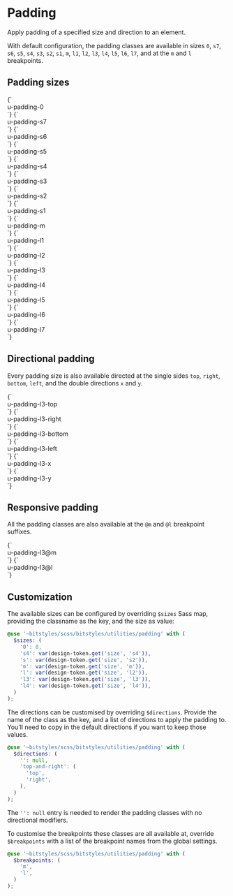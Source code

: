 
<Meta title="Utilities/padding" />

# Padding

Apply padding of a specified size and direction to an element.

With default configuration, the padding classes are available in sizes `0`, `s7`, `s6`, `s5`, `s4`, `s3`, `s2`, `s1`, `m`, `l1`, `l2`, `l3`, `l4`, `l5`, `l6`, `l7`, and at the `m` and `l` breakpoints.

## Padding sizes

<Canvas>
  <Story name="padding-0">
    {`
      <div class="u-bg-brand-2 u-padding-m">
        <div class="u-bg-grayscale-light-3 u-padding-0">u-padding-0</div>
      </div>
    `}
  </Story>
  <Story name="padding-s7">
    {`
      <div class="u-bg-brand-2 u-padding-m">
        <div class="u-bg-grayscale-light-3 u-padding-s7">u-padding-s7</div>
      </div>
    `}
  </Story>
  <Story name="padding-s6">
    {`
      <div class="u-bg-brand-2 u-padding-m">
        <div class="u-bg-grayscale-light-3 u-padding-s6">u-padding-s6</div>
      </div>
    `}
  </Story>
  <Story name="padding-s5">
    {`
      <div class="u-bg-brand-2 u-padding-m">
        <div class="u-bg-grayscale-light-3 u-padding-s5">u-padding-s5</div>
      </div>
    `}
  </Story>
  <Story name="padding-s4">
    {`
      <div class="u-bg-brand-2 u-padding-m">
        <div class="u-bg-grayscale-light-3 u-padding-s4">u-padding-s4</div>
      </div>
    `}
  </Story>
  <Story name="padding-s3">
    {`
      <div class="u-bg-brand-2 u-padding-m">
        <div class="u-bg-grayscale-light-3 u-padding-s3">u-padding-s3</div>
      </div>
    `}
  </Story>
  <Story name="padding-s2">
    {`
      <div class="u-bg-brand-2 u-padding-m">
        <div class="u-bg-grayscale-light-3 u-padding-s2">u-padding-s2</div>
      </div>
    `}
  </Story>
  <Story name="padding-s1">
    {`
      <div class="u-bg-brand-2 u-padding-m">
        <div class="u-bg-grayscale-light-3 u-padding-s1">u-padding-s1</div>
      </div>
    `}
  </Story>
  <Story name="padding-m">
    {`
      <div class="u-bg-brand-2 u-padding-m">
        <div class="u-bg-grayscale-light-3 u-padding-m">u-padding-m</div>
      </div>
    `}
  </Story>
  <Story name="padding-l1">
    {`
      <div class="u-bg-brand-2 u-padding-m">
        <div class="u-bg-grayscale-light-3 u-padding-l1">u-padding-l1</div>
      </div>
    `}
  </Story>
  <Story name="padding-l2">
    {`
      <div class="u-bg-brand-2 u-padding-m">
        <div class="u-bg-grayscale-light-3 u-padding-l2">u-padding-l2</div>
      </div>
    `}
  </Story>
  <Story name="padding-l3">
    {`
      <div class="u-bg-brand-2 u-padding-m">
        <div class="u-bg-grayscale-light-3 u-padding-l3">u-padding-l3</div>
      </div>
    `}
  </Story>
  <Story name="padding-l4">
    {`
      <div class="u-bg-brand-2 u-padding-m">
        <div class="u-bg-grayscale-light-3 u-padding-l4">u-padding-l4</div>
      </div>
    `}
  </Story>
  <Story name="padding-l5">
    {`
      <div class="u-bg-brand-2 u-padding-m">
        <div class="u-bg-grayscale-light-3 u-padding-l5">u-padding-l5</div>
      </div>
    `}
  </Story>
  <Story name="padding-l6">
    {`
      <div class="u-bg-brand-2 u-padding-m">
        <div class="u-bg-grayscale-light-3 u-padding-l6">u-padding-l6</div>
      </div>
    `}
  </Story>
  <Story name="padding-l7">
    {`
      <div class="u-bg-brand-2 u-padding-m">
        <div class="u-bg-grayscale-light-3 u-padding-l7">u-padding-l7</div>
      </div>
    `}
  </Story>
</Canvas>

## Directional padding

Every padding size is also available directed at the single sides `top`, `right`, `bottom`, `left`, and the double directions `x` and `y`.

<Canvas>
  <Story id="utilities-padding--padding-l3" />
  <Story name="padding-l3-top">
    {`
      <div class="u-bg-brand-2 u-padding-m">
        <div class="u-bg-grayscale-light-3 u-padding-l3-top">u-padding-l3-top</div>
      </div>
    `}
  </Story>
  <Story name="padding-l3-right">
    {`
      <div class="u-bg-brand-2 u-padding-m">
        <div class="u-bg-grayscale-light-3 u-padding-l3-right">u-padding-l3-right</div>
      </div>
    `}
  </Story>
  <Story name="padding-l3-bottom">
    {`
      <div class="u-bg-brand-2 u-padding-m">
        <div class="u-bg-grayscale-light-3 u-padding-l3-bottom">u-padding-l3-bottom</div>
      </div>
    `}
  </Story>
  <Story name="padding-l3-left">
    {`
      <div class="u-bg-brand-2 u-padding-m">
        <div class="u-bg-grayscale-light-3 u-padding-l3-left">u-padding-l3-left</div>
      </div>
    `}
  </Story>
  <Story name="padding-l3-x">
    {`
      <div class="u-bg-brand-2 u-padding-m">
        <div class="u-bg-grayscale-light-3 u-padding-l3-x">u-padding-l3-x</div>
      </div>
    `}
  </Story>
  <Story name="padding-l3-y">
    {`
      <div class="u-bg-brand-2 u-padding-m">
        <div class="u-bg-grayscale-light-3 u-padding-l3-y">u-padding-l3-y</div>
      </div>
    `}
  </Story>
</Canvas>

## Responsive padding

All the padding classes are also available at the `@m` and `@l` breakpoint suffixes.

<Canvas>
  <Story name="padding-l3@m">
    {`
      <div class="u-bg-brand-2 u-padding-m">
        <div class="u-bg-grayscale-light-3 u-padding-l3@m">u-padding-l3@m</div>
      </div>
    `}
  </Story>
  <Story name="padding-l3@l">
    {`
      <div class="u-bg-brand-2 u-padding-m">
        <div class="u-bg-grayscale-light-3 u-padding-l3@l">u-padding-l3@l</div>
      </div>
    `}
  </Story>
</Canvas>

## Customization

The available sizes can be configured by overriding `$sizes` Sass map, providing the classname as the key, and the size as value:

```scss
@use '~bitstyles/scss/bitstyles/utilities/padding' with (
  $sizes: (
    '0': 0,
    's4': var(design-token.get('size', 's4')),
    's': var(design-token.get('size', 's2')),
    'm': var(design-token.get('size', 'm')),
    'l': var(design-token.get('size', 'l2')),
    'l3': var(design-token.get('size', 'l3')),
    'l4': var(design-token.get('size', 'l4')),
  )
);
```

The directions can be customised by overriding `$directions`. Provide the name of the class as the key, and a list of directions to apply the padding to. You’ll need to copy in the default directions if you want to keep those values.

```scss
@use '~bitstyles/scss/bitstyles/utilities/padding' with (
  $directions: (
    '': null,
    'top-and-right': (
      'top',
      'right',
    ),
  )
);
```

The `'': null` entry is needed to render the padding classes with no directional modifiers.

To customise the breakpoints these classes are all available at, override `$breakpoints` with a list of the breakpoint names from the global settings.

```scss
@use '~bitstyles/scss/bitstyles/utilities/padding' with (
  $breakpoints: (
    'm',
    'l',
  )
);
```
